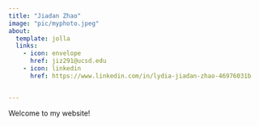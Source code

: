 ```yaml
---
title: "Jiadan Zhao"
image: "pic/myphoto.jpeg"
about:
  template: jolla
  links:
    - icon: envelope
      href: jiz291@ucsd.edu
    - icon: linkedin
      href: https://www.linkedin.com/in/lydia-jiadan-zhao-46976031b


---
```


Welcome to my website!